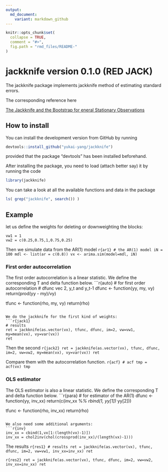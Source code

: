 ```yaml
---
output:
  md_document:
    variant: markdown_github
---
```


<!-- README.md is generated from README.Rmd. Please edit that file -->

```r
knitr::opts_chunk$set(
  collapse = TRUE,
  comment = "#>",
  fig.path = "rmd_files/README-"
)
```

# jackknife version 0.1.0 (RED JACK)

The jackknife package implements jackknife method of estimating standard errors.

The corresponding reference here

[The Jackknife and the Bootstrap for eneral Stationary Observations](https://www.jstor.org/stable/pdf/2241719.pdf)


## How to install

You can install the development version from GitHub by running
```r
devtools::install_github("yukai-yang/jackknife")
```
provided that the package "devtools" has been installed beforehand.




After installing the package, you need to load (attach better say) it by running the code
```r
library(jackknife)
```

You can take a look at all the available functions and data in the package
```r
ls( grep("jackknife", search()) ) 
```

## Example

let us define the weights for deleting or downweighting the blocks:

```weight
vw1 = 1
vw2 = c(0.25,0.75,1,0.75,0.25)
```

Then we simulate data from the AR(1) model
```r{ar1}
# the AR(1) model
iN = 100
mdl <- list(ar = c(0.8))
vx <- arima.sim(model=mdl, iN)
```

### First order autocorrelation

The first order autocorrelation is a linear statistic. We define the corresponding T and delta function below.
```r{auto}
# for first order autocorrelation
# dfunc vec 2, y_t and y_t-1
dfunc <- function(yy, my, vy) return(prod(yy - my)/vy)

tfunc <- function(rho, my, vy) return(rho)
```

We do the jackknife for the first kind of weights:
```r{jack1}
# results
ret = jackknife(as.vector(vx), tfunc, dfunc, im=2, vw=vw1, my=mean(vx), vy=var(vx))
ret
```

Then the second
```r{jack2}
ret = jackknife(as.vector(vx), tfunc, dfunc, im=2, vw=vw2, my=mean(vx), vy=var(vx))
ret
```

Compare them with the autocorrelation function.
```r{acf}
# acf
tmp = acf(vx)
tmp
```

### OLS estimator

The OLS estimator is also a linear statistic. We define the corresponding T and delta function below.
```r{para}
# for estimator of the AR(1)
dfunc <- function(yy, inv_xx) return(c(inv_xx %*% rbind(1, yy[1]) * yy[2]))

tfunc <- function(rho, inv_xx) return(rho)
```

We also need some additional arguments:
```r{inv}
inv_xx = cbind(1,vx[1:(length(vx)-1)])
inv_xx = chol2inv(chol(crossprod(inv_xx)/(length(vx)-1)))
```

The results
```r{res1}
# results
ret = jackknife(as.vector(vx), tfunc, dfunc, im=2, vw=vw1, inv_xx=inv_xx)
ret
```

```r{res2}
ret = jackknife(as.vector(vx), tfunc, dfunc, im=2, vw=vw2, inv_xx=inv_xx)
ret
```


